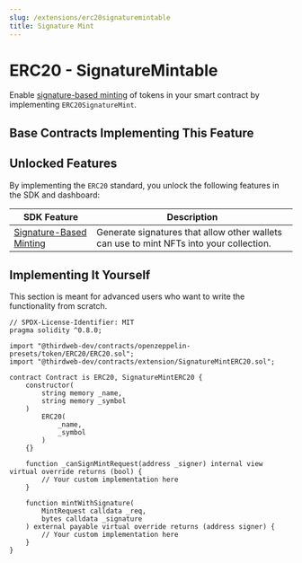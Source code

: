 ```yaml
---
slug: /extensions/erc20signaturemintable
title: Signature Mint
---
```



# ERC20 - SignatureMintable

Enable [signature-based minting](/sdk/advanced-features/on-demand-minting) of tokens in your smart contract by implementing `ERC20SignatureMint`.

<ViewContractCodeButton
  link="https://github.com/thirdweb-dev/contracts/blob/main/contracts/openzeppelin-presets/token/ERC20/ERC20.sol"
  name="ERC20"
/>

## Base Contracts Implementing This Feature

<div className="row" style={{ marginBottom: 24 }}>
  <div className="col col--6" style={{ padding: 8 }}>
    <QuickstartCard
      name="ERC20 Signature Mint"
      link="/extensions/base-contracts/erc-20/erc20signaturemint"
      image="/assets/icons/general.png"
    />
  </div>
  <div className="col col--6" style={{ padding: 8 }}>
    <QuickstartCard
      name="ERC20 Vote Signature Mint"
      link="/extensions/base-contracts/erc-20/erc20signaturemint-vote"
      image="/assets/icons/general.png"
    />
  </div>
</div>

## Unlocked Features

By implementing the `ERC20` standard, you unlock the following features in the SDK and dashboard:

| SDK Feature                                                                    | Description                                                                             |
| ------------------------------------------------------------------------------ | --------------------------------------------------------------------------------------- |
| [Signature-Based Minting](/sdk/interacting-with-contracts/erc721SignatureMint) | Generate signatures that allow other wallets can use to mint NFTs into your collection. |

## Implementing It Yourself

This section is meant for advanced users who want to write the functionality from scratch.

```solidity
// SPDX-License-Identifier: MIT
pragma solidity ^0.8.0;

import "@thirdweb-dev/contracts/openzeppelin-presets/token/ERC20/ERC20.sol";
import "@thirdweb-dev/contracts/extension/SignatureMintERC20.sol";

contract Contract is ERC20, SignatureMintERC20 {
    constructor(
        string memory _name,
        string memory _symbol
    )
        ERC20(
            _name,
            _symbol
        )
    {}

    function _canSignMintRequest(address _signer) internal view virtual override returns (bool) {
        // Your custom implementation here
    }

    function mintWithSignature(
        MintRequest calldata _req,
        bytes calldata _signature
    ) external payable virtual override returns (address signer) {
        // Your custom implementation here
    }
}
```
